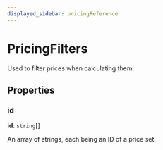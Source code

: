```yaml
---
displayed_sidebar: pricingReference
---
```


# PricingFilters

Used to filter prices when calculating them.

## Properties

### id

 **id**: `string`[]

An array of strings, each being an ID of a price set.
